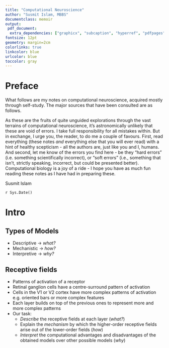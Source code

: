 ```yaml
---
title: "Computational Neuroscience"
author: "Susmit Islam, MBBS"
documentclass: memoir
output:
 pdf_document:
  extra_dependencies: ["graphicx", "subcaption", "hyperref", "pdfpages", "palatino", "tikz", "pgfplots"]
fontsize: 12pt
geometry: margin=2cm
colorlinks: true
linkcolor: blue
urlcolor: blue
toccolor: gray
---
```


\renewcommand{\labelitemi}{$\blacktriangleright$}
\renewcommand{\labelitemii}{$\boldsymbol\circ$}
\renewcommand{\labelitemiii}{$\bullet$}
\renewcommand{\labelitemiv}{\tiny$\blacksquare$}

\openany
\raggedbottom
\twocoltocetc
\tableofcontents

\pagebreak


# Preface {-}
What follows are my notes on computational neuroscience, acquired mostly through self-study. The major sources that have been consulted are as follows.

\begin{itemize}
	\tightlist
	\item \href{https://www.coursera.org/learn/computational-neuroscience}{Computational Neuroscience}, an online course on Coursera by the University of Washington.
	\item \href{https://neuronaldynamics.epfl.ch/online/}{Neuronal Dynamics}, a freely available online textbook.
	\item Lecture notes on Computational Neuroscience by Todd Troyer.
\end{itemize}

As these are the fruits of quite unguided explorations through the vast terrains of computational neuroscience, it's astronomically unlikely that these are void of errors. I take full responsibility for all mistakes within. But in exchange, I urge you, the reader, to do me a couple of favours. First, read everything (these notes _and_ everything else that you will ever read) with a hint of healthy scepticism - all the authors are, just like you and I, humans. And second, let me know of the errors you find here - be they "hard errors" (i.e. something scientifically incorrect), or "soft errors" (i.e., something that isn't, strictly speaking, incorrect, but could be presented better).
 Computational biology is a joy of a ride - I hope you have as much fun
 reading these notes as I have had in preparing these.


 \hfill Susmit Islam
 
 \hfill `r Sys.Date()`


# Intro
## Types of Models
- Descriptive $\rightarrow$ _what?_
- Mechanistic $\rightarrow$ _how?_
- Interpretive $\rightarrow$ _why?_

## Receptive fields
- Patterns of activation of a receptor
- Retinal ganglion cells have a centre-surround pattern of activation
- Cells in the V1 or V2 cortex have more complex patterns of activation e.g.
 oriented bars or more complex features
- Each layer builds on top of the previous ones to represent more and more
 complex patterns
- Our task:
	- _Describe_ the receptive fields at each layer (_what?_)
	- Explain the _mechanism_ by which the higher-order receptive fields
	  arise out of the lower-order fields (_how_)
	- _Interpret_ the computational advantages and disadvantages of the
	 obtained models over other possible models (_why_)
